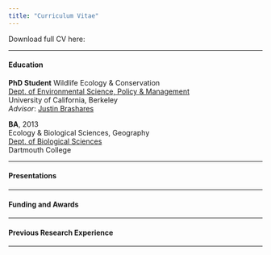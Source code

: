 ```yaml
---
title: "Curriculum Vitae"
---
```


Download full CV here: 

-----------------------------

#### Education

  
**PhD Student**
Wildlife Ecology & Conservation   
[Dept. of Environmental Science, Policy & Management](https://ourenvironment.berkeley.edu/)    
University of California, Berkeley  
*Advisor*: [Justin Brashares](https://nature.berkeley.edu/BrasharesGroup/)  
  
**BA**, 2013  
Ecology & Biological Sciences, Geography  
[Dept. of Biological Sciences](https://biology.dartmouth.edu/)  
Dartmouth College  
  
-----------------------------

#### Presentations

-----------------------------

#### Funding and Awards

-----------------------------

#### Previous Research Experience

-----------------------------

